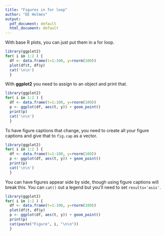```yaml
---
title: "Figures in for loop"
author: "EE Holmes"
output:
  pdf_document: default
  html_document: default
---
```



With base R plots, you can just put them in a for loop.

```r
library(ggplot2)
for( i in 1:2 ) {
  df <- data.frame(t=1:100, y=rnorm(100))
  plot(df$t, df$y)
  cat('\n\n')
  }
```

With **ggplot2** you need to assign to an object and print that.

```r
library(ggplot2)
for( i in 1:2 ) {
  df <- data.frame(t=1:100, y=rnorm(100))
  p <- ggplot(df, aes(t, y)) + geom_point()
  print(p)
  cat('\n\n')
  }
```

To have figure captions that change, you need to create all your figure captions and give that to `fig.cap` as a vector.


```r
library(ggplot2)
for( i in 1:2 ) {
  df <- data.frame(t=1:100, y=rnorm(100))
  p <- ggplot(df, aes(t, y)) + geom_point()
  print(p)
  cat('\n\n')
  }
```

You can have figures appear side by side, though using figure captions will break this. You can `cat()` out a legend but you'll need to set `results='asis'`.

```r
library(ggplot2)
for( i in 1:2 ) {
  df <- data.frame(t=1:100, y=rnorm(100))
  plot(df$t, df$y)
  p <- ggplot(df, aes(t, y)) + geom_point()
  print(p)
  cat(paste("Figure", i, "\n\n"))
  }
```